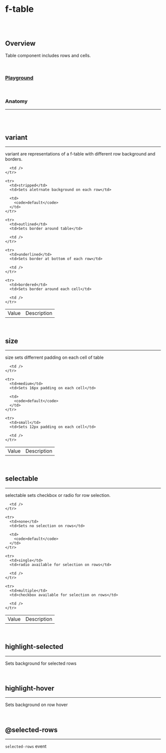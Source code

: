 
<Meta of={FTableStories} />

# f-table

<br />

<br />

## Overview

<f-divider />

Table component includes rows and cells.

<br />

### [Playground](/story/components-f-table--playground)

<Canvas>
  <Story of={FTableStories.Playground} />
</Canvas>

<br />

### Anatomy

<hr />

<br />

<Story of={FTableStories.Anatomy} />

<br />

## variant

<hr />

variant are representations of a f-table with different row background and borders.

<Canvas>
  <Story of={FTableStories.Variant} />
</Canvas>

<table class="custom-table">
  <tbody>
    <tr>
      <td>Value</td>
      <td>Description</td>

      <td />
    </tr>

    <tr>
      <td>stripped</td>
      <td>Sets aletrnate background on each row</td>

      <td>
        <code>default</code>
      </td>
    </tr>

    <tr>
      <td>outlined</td>
      <td>Sets border around table</td>

      <td />
    </tr>

    <tr>
      <td>underlined</td>
      <td>Sets border at bottom of each row</td>

      <td />
    </tr>

    <tr>
      <td>bordered</td>
      <td>Sets border around each cell</td>

      <td />
    </tr>
  </tbody>
</table>

<br />

## size

<hr />

size sets differrent padding on each cell of table

<Canvas>
  <Story of={FTableStories.Size} />
</Canvas>

<table class="custom-table">
  <tbody>
    <tr>
      <td>Value</td>
      <td>Description</td>

      <td />
    </tr>

    <tr>
      <td>medium</td>
      <td>Sets 16px padding on each cell</td>

      <td>
        <code>default</code>
      </td>
    </tr>

    <tr>
      <td>small</td>
      <td>Sets 12px padding on each cell</td>

      <td />
    </tr>
  </tbody>
</table>

<br />

## selectable

<hr />

selectable sets checkbox or radio for row selection.

<Canvas>
  <Story of={FTableStories.Selectable} />
</Canvas>

<table class="custom-table">
  <tbody>
    <tr>
      <td>Value</td>
      <td>Description</td>

      <td />
    </tr>

    <tr>
      <td>none</td>
      <td>Sets no selection on rows</td>

      <td>
        <code>default</code>
      </td>
    </tr>

    <tr>
      <td>single</td>
      <td>radio available for selection on rows</td>

      <td />
    </tr>

    <tr>
      <td>multiple</td>
      <td>checkbox available for selection on rows</td>

      <td />
    </tr>
  </tbody>
</table>

<br />

## highlight-selected

<hr />

Sets background for selected rows

<Canvas>
  <Story of={FTableStories.HighlightSelected} />
</Canvas>

<br />

## highlight-hover

<hr />

Sets background on row hover

<Canvas>
  <Story of={FTableStories.HighlightHover} />
</Canvas>

<br />

## @selected-rows

<hr />

`selected-rows` event

<Canvas>
  <Story of={FTableStories.SelectedRows} />
</Canvas>

<br />
